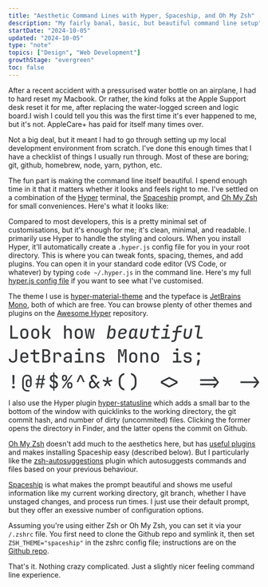 ```yaml
---
title: "Aesthetic Command Lines with Hyper, Spaceship, and Oh My Zsh"
description: "My fairly banal, basic, but beautiful command line setup"
startDate: "2024-10-05"
updated: "2024-10-05"
type: "note"
topics: ["Design", "Web Development"]
growthStage: "evergreen"
toc: false
---
```


After a recent accident with a pressurised water bottle on an airplane, I had to hard reset my Macbook. Or rather, the kind folks at the Apple Support desk reset it for me, after replacing the water-logged screen and logic board.<Footnote idName={1}>I wish I could tell you this was the first time it's ever happened to me, but it's not. AppleCare+ has paid for itself many times over.</Footnote>

Not a big deal, but it meant I had to go through setting up my local development environment from scratch. I've done this enough times that I have a checklist of things I usually run through. Most of these are boring; git, github, homebrew, node, yarn, python, etc.

The fun part is making the command line itself beautiful. I spend enough time in it that it matters whether it looks and feels right to me. I've settled on a combination of the [Hyper](https://hyper.is/) terminal, the [Spaceship](https://github.com/spaceship-prompt/spaceship-prompt) prompt, and [Oh My Zsh](https://ohmyz.sh/) for small conveniences. Here's what it looks like:

<BasicImage
	margin="0"
	width="880px"
	alt="My command line styled with hyper and spaceship"
	src="/images/posts/hyper.webp"
/>

Compared to most developers, this is a pretty minimal set of customisations, but it's enough for me; it's clean, minimal, and readable. I primarily use Hyper to handle the styling and colours. When you install Hyper, it'll automatically create a `.hyper.js` config file for you in your root directory. This is where you can tweak fonts, spacing, themes, and add plugins. You can open it in your standard code editor (VS Code, or whatever) by typing `code ~/.hyper.js` in the command line. Here's my full [hyper.js config file](https://gist.github.com/MaggieAppleton/f3fac1adda2bd8c365215f85e23a3416) if you want to see what I've customised.

The theme I use is [hyper-material-theme](https://www.npmjs.com/package/hyper-material-theme) and the typeface is [JetBrains Mono](https://www.jetbrains.com/lp/mono/), both of which are free. You can browse plenty of other themes and plugins on the [Awesome Hyper](https://github.com/bnb/awesome-hyper?tab=readme-ov-file) repository.

<div style={{ margin: "2rem auto 3rem" }}>
	<svg
		width="100%"
		height="178"
		viewBox="0 0 664 178"
		fill="none"
		xmlns="http://www.w3.org/2000/svg"
	>
		<path
			d="M5.144 38V2.96H9.896V33.68H25.496V38H5.144ZM42.1813 38.384C38.9493 38.384 36.3733 37.456 34.4533 35.6C32.5653 33.744 31.6213 31.152 31.6213 27.824V21.776C31.6213 18.448 32.5653 15.856 34.4533 14C36.3733 12.144 38.9493 11.216 42.1813 11.216C45.4133 11.216 47.9733 12.144 49.8613 14C51.7813 15.856 52.7413 18.448 52.7413 21.776V27.824C52.7413 31.152 51.7813 33.744 49.8613 35.6C47.9733 37.456 45.4133 38.384 42.1813 38.384ZM42.1813 34.208C43.9733 34.208 45.3813 33.712 46.4053 32.72C47.4613 31.696 47.9893 30.208 47.9893 28.256V21.344C47.9893 19.392 47.4613 17.92 46.4053 16.928C45.3813 15.904 43.9733 15.392 42.1813 15.392C40.3893 15.392 38.9653 15.904 37.9093 16.928C36.8853 17.92 36.3733 19.392 36.3733 21.344V28.256C36.3733 30.208 36.8853 31.696 37.9093 32.72C38.9653 33.712 40.3893 34.208 42.1813 34.208ZM70.9625 38.384C67.7305 38.384 65.1545 37.456 63.2345 35.6C61.3465 33.744 60.4025 31.152 60.4025 27.824V21.776C60.4025 18.448 61.3465 15.856 63.2345 14C65.1545 12.144 67.7305 11.216 70.9625 11.216C74.1945 11.216 76.7545 12.144 78.6425 14C80.5625 15.856 81.5225 18.448 81.5225 21.776V27.824C81.5225 31.152 80.5625 33.744 78.6425 35.6C76.7545 37.456 74.1945 38.384 70.9625 38.384ZM70.9625 34.208C72.7545 34.208 74.1625 33.712 75.1865 32.72C76.2425 31.696 76.7705 30.208 76.7705 28.256V21.344C76.7705 19.392 76.2425 17.92 75.1865 16.928C74.1625 15.904 72.7545 15.392 70.9625 15.392C69.1705 15.392 67.7465 15.904 66.6905 16.928C65.6665 17.92 65.1545 19.392 65.1545 21.344V28.256C65.1545 30.208 65.6665 31.696 66.6905 32.72C67.7465 33.712 69.1705 34.208 70.9625 34.208ZM89.8078 38V2.96H94.5598V22.352H99.4078L106.512 11.6H111.888L103.584 24.224L112.32 38H106.848L99.4557 26.432H94.5598V38H89.8078ZM147.13 38V2.96H151.882V11.6L151.834 16.64H151.882C152.106 14.912 152.826 13.568 154.042 12.608C155.29 11.616 156.922 11.12 158.938 11.12C161.562 11.12 163.658 11.952 165.226 13.616C166.794 15.28 167.578 17.52 167.578 20.336V38H162.826V21.056C162.826 19.168 162.346 17.712 161.386 16.688C160.426 15.664 159.114 15.152 157.45 15.152C155.722 15.152 154.362 15.696 153.37 16.784C152.378 17.84 151.882 19.328 151.882 21.248V38H147.13ZM186.088 38.384C182.856 38.384 180.28 37.456 178.36 35.6C176.472 33.744 175.528 31.152 175.528 27.824V21.776C175.528 18.448 176.472 15.856 178.36 14C180.28 12.144 182.856 11.216 186.088 11.216C189.32 11.216 191.88 12.144 193.768 14C195.688 15.856 196.648 18.448 196.648 21.776V27.824C196.648 31.152 195.688 33.744 193.768 35.6C191.88 37.456 189.32 38.384 186.088 38.384ZM186.088 34.208C187.88 34.208 189.288 33.712 190.312 32.72C191.368 31.696 191.896 30.208 191.896 28.256V21.344C191.896 19.392 191.368 17.92 190.312 16.928C189.288 15.904 187.88 15.392 186.088 15.392C184.296 15.392 182.872 15.904 181.816 16.928C180.792 17.92 180.28 19.392 180.28 21.344V28.256C180.28 30.208 180.792 31.696 181.816 32.72C182.872 33.712 184.296 34.208 186.088 34.208ZM206.037 38L201.765 11.6H205.797L208.389 29.6C208.485 30.4 208.581 31.264 208.677 32.192C208.773 33.12 208.837 33.872 208.869 34.448C208.933 33.872 209.013 33.12 209.109 32.192C209.205 31.264 209.317 30.4 209.445 29.6L212.613 11.6H217.125L220.293 29.6C220.421 30.4 220.533 31.264 220.629 32.192C220.757 33.088 220.853 33.84 220.917 34.448C220.981 33.84 221.061 33.088 221.157 32.192C221.253 31.264 221.349 30.4 221.445 29.6L224.133 11.6H227.973L223.509 38H218.421L215.493 20.24C215.365 19.376 215.237 18.416 215.109 17.36C215.013 16.304 214.933 15.472 214.869 14.864C214.837 15.472 214.741 16.304 214.581 17.36C214.453 18.416 214.325 19.376 214.197 20.24L211.173 38H206.037ZM271.999 38.48C270.015 38.48 268.463 38 267.343 37.04C266.255 36.048 265.695 34.672 265.663 32.912L264.847 38H260.143L265.711 2.96H270.463L269.215 10.544L268.159 16.688C268.671 14.928 269.631 13.568 271.039 12.608C272.479 11.616 274.255 11.12 276.367 11.12C278.991 11.12 280.943 12.016 282.223 13.808C283.503 15.568 283.903 17.968 283.423 21.008L282.223 28.592C281.743 31.728 280.591 34.16 278.767 35.888C276.975 37.616 274.719 38.48 271.999 38.48ZM271.039 34.352C272.767 34.352 274.191 33.904 275.311 33.008C276.431 32.08 277.151 30.592 277.471 28.544L278.671 21.056C278.991 19.008 278.735 17.536 277.903 16.64C277.071 15.712 275.775 15.248 274.015 15.248C272.319 15.248 270.895 15.776 269.743 16.832C268.591 17.888 267.855 19.376 267.535 21.296L266.431 28.304C266.143 30.224 266.399 31.712 267.199 32.768C268.031 33.824 269.311 34.352 271.039 34.352ZM299.005 38.48C295.837 38.48 293.437 37.536 291.805 35.648C290.173 33.76 289.613 31.184 290.125 27.92L291.133 21.68C291.677 18.32 293.021 15.728 295.165 13.904C297.309 12.048 300.045 11.12 303.373 11.12C305.421 11.12 307.181 11.488 308.653 12.224C310.125 12.96 311.213 13.984 311.917 15.296C312.621 16.576 312.845 18.048 312.589 19.712C312.237 21.824 311.373 23.424 309.997 24.512C308.621 25.568 306.845 26.096 304.669 26.096H295.069L294.733 28.304C294.413 30.224 294.701 31.728 295.597 32.816C296.493 33.904 297.853 34.448 299.677 34.448C301.181 34.448 302.477 34.16 303.565 33.584C304.653 33.008 305.389 32.208 305.773 31.184H310.477C309.805 33.52 308.461 35.328 306.445 36.608C304.461 37.856 301.981 38.48 299.005 38.48ZM295.645 22.496H304.957C305.661 22.496 306.269 22.288 306.781 21.872C307.293 21.456 307.629 20.752 307.789 19.76C308.013 18.32 307.661 17.168 306.733 16.304C305.805 15.408 304.477 14.96 302.749 14.96C300.861 14.96 299.309 15.504 298.093 16.592C296.877 17.68 296.125 19.232 295.837 21.248L295.645 22.496ZM325.194 38.48C323.626 38.48 322.298 38.064 321.21 37.232C320.122 36.4 319.354 35.248 318.906 33.776C318.49 32.272 318.426 30.544 318.714 28.592L319.914 21.008C320.234 19.056 320.858 17.344 321.786 15.872C322.714 14.368 323.85 13.2 325.194 12.368C326.538 11.536 327.994 11.12 329.562 11.12C331.354 11.12 332.746 11.632 333.738 12.656C334.762 13.648 335.258 14.976 335.226 16.64H335.322L336.042 11.6H340.794L337.626 31.616C337.53 32.256 337.642 32.768 337.962 33.152C338.314 33.536 338.794 33.728 339.402 33.728H341.562L340.89 38H338.49C336.826 38 335.546 37.488 334.65 36.464C333.786 35.408 333.482 34.08 333.738 32.48C333.13 34.304 332.058 35.76 330.522 36.848C329.018 37.936 327.242 38.48 325.194 38.48ZM327.498 34.352C329.002 34.352 330.282 33.808 331.338 32.72C332.426 31.632 333.114 30.16 333.402 28.304L334.506 21.248C334.794 19.424 334.57 17.968 333.834 16.88C333.098 15.792 331.994 15.248 330.522 15.248C328.986 15.248 327.69 15.792 326.634 16.88C325.578 17.968 324.906 19.424 324.618 21.248L323.514 28.304C323.258 30.16 323.482 31.632 324.186 32.72C324.89 33.808 325.994 34.352 327.498 34.352ZM356.519 38.48C353.415 38.48 351.079 37.568 349.511 35.744C347.975 33.92 347.447 31.44 347.927 28.304L350.567 11.6H355.319L352.679 28.304C352.391 30.224 352.647 31.712 353.447 32.768C354.247 33.792 355.495 34.304 357.191 34.304C358.919 34.304 360.359 33.792 361.511 32.768C362.695 31.712 363.431 30.224 363.719 28.304L366.359 11.6H371.111L368.471 28.304C367.959 31.536 366.663 34.048 364.583 35.84C362.503 37.6 359.815 38.48 356.519 38.48ZM388.084 38C385.812 38 384.1 37.344 382.948 36.032C381.828 34.72 381.444 32.976 381.796 30.8L384.148 15.92H376.66L377.332 11.6H384.868L386.068 4.16H390.82L389.62 11.6H400.324L399.652 15.92H388.9L386.548 30.752C386.42 31.616 386.564 32.32 386.98 32.864C387.396 33.408 388.02 33.68 388.852 33.68H396.58L395.908 38H388.084ZM403.618 38L404.29 33.68H413.602L416.434 15.92H408.273L408.993 11.6H421.762L418.306 33.68H426.994L426.322 38H403.618ZM419.938 6.944C418.818 6.944 417.986 6.672 417.442 6.128C416.93 5.552 416.738 4.784 416.866 3.824C417.026 2.832 417.458 2.048 418.162 1.472C418.898 0.895998 419.81 0.607998 420.898 0.607998C422.018 0.607998 422.85 0.895998 423.394 1.472C423.938 2.048 424.13 2.832 423.97 3.824C423.81 4.784 423.362 5.552 422.626 6.128C421.922 6.672 421.026 6.944 419.938 6.944ZM430.719 46.64L431.391 42.416H434.703C437.327 42.416 438.847 41.168 439.263 38.672L442.047 21.44H433.983L434.703 17.12H442.767L443.775 10.688C444.159 8.32 445.215 6.448 446.943 5.072C448.671 3.664 450.831 2.96 453.423 2.96H459.519L458.847 7.232H452.751C450.351 7.232 448.943 8.4 448.527 10.736L447.519 17.12H457.647L456.927 21.44H446.799L444.015 38.72C443.599 41.184 442.511 43.12 440.751 44.528C438.991 45.936 436.751 46.64 434.031 46.64H430.719ZM471.644 38.48C468.54 38.48 466.204 37.568 464.636 35.744C463.1 33.92 462.572 31.44 463.052 28.304L465.692 11.6H470.444L467.804 28.304C467.516 30.224 467.772 31.712 468.572 32.768C469.372 33.792 470.62 34.304 472.316 34.304C474.044 34.304 475.484 33.792 476.636 32.768C477.82 31.712 478.556 30.224 478.844 28.304L481.484 11.6H486.236L483.596 28.304C483.084 31.536 481.788 34.048 479.708 35.84C477.628 37.6 474.94 38.48 471.644 38.48ZM504.505 38C502.105 38 500.297 37.296 499.081 35.888C497.865 34.48 497.449 32.608 497.833 30.272L501.481 7.28H492.457L493.129 2.96H506.905L502.585 30.224C502.393 31.28 502.537 32.128 503.017 32.768C503.529 33.376 504.297 33.68 505.321 33.68H513.337L512.665 38H504.505ZM11.96 101.48C8.536 101.48 5.848 100.536 3.896 98.648C1.944 96.728 0.968 94.12 0.968 90.824H5.72C5.72 92.872 6.264 94.456 7.352 95.576C8.472 96.696 10.008 97.256 11.96 97.256C13.912 97.256 15.432 96.696 16.52 95.576C17.64 94.456 18.2 92.888 18.2 90.872V65.96H22.952V90.872C22.952 94.136 21.96 96.728 19.976 98.648C18.024 100.536 15.352 101.48 11.96 101.48ZM42.1813 101.48C39.0133 101.48 36.4533 100.536 34.5013 98.648C32.5813 96.76 31.6213 94.184 31.6213 90.92V84.68C31.6213 81.416 32.5813 78.84 34.5013 76.952C36.4533 75.064 39.0133 74.12 42.1813 74.12C44.2933 74.12 46.1333 74.552 47.7013 75.416C49.3013 76.248 50.5333 77.432 51.3973 78.968C52.2933 80.472 52.7413 82.232 52.7413 84.248V89H36.2773V91.304C36.2773 93.224 36.8053 94.728 37.8613 95.816C38.9173 96.904 40.3573 97.448 42.1813 97.448C43.7173 97.448 44.9813 97.16 45.9733 96.584C46.9653 96.008 47.5573 95.208 47.7493 94.184H52.5013C52.1813 96.424 51.0773 98.2 49.1893 99.512C47.3013 100.824 44.9653 101.48 42.1813 101.48ZM36.2773 84.248V85.496H48.0853V84.248C48.0853 82.232 47.5733 80.68 46.5493 79.592C45.5253 78.504 44.0693 77.96 42.1813 77.96C40.2933 77.96 38.8373 78.504 37.8133 79.592C36.7893 80.68 36.2773 82.232 36.2773 84.248ZM73.6025 101C71.3305 101 69.5225 100.344 68.1785 99.032C66.8665 97.72 66.2105 95.976 66.2105 93.8V78.92H58.6745V74.6H66.2105V67.16H70.9625V74.6H81.6665V78.92H70.9625V93.752C70.9625 94.616 71.2025 95.32 71.6825 95.864C72.1945 96.408 72.8665 96.68 73.6985 96.68H81.4265V101H73.6025ZM89.6158 101V65.96H99.7438C102.976 65.96 105.52 66.776 107.376 68.408C109.264 70.008 110.208 72.216 110.208 75.032C110.208 76.856 109.632 78.488 108.48 79.928C107.36 81.336 105.904 82.2 104.112 82.52V82.664C105.456 82.824 106.64 83.304 107.664 84.104C108.72 84.904 109.536 85.928 110.112 87.176C110.72 88.392 111.024 89.736 111.024 91.208C111.024 94.216 110.064 96.6 108.144 98.36C106.256 100.12 103.68 101 100.416 101H89.6158ZM94.2718 80.744H99.6958C101.488 80.744 102.896 80.28 103.92 79.352C104.944 78.392 105.456 77.096 105.456 75.464C105.456 73.8 104.944 72.504 103.92 71.576C102.896 70.616 101.504 70.136 99.7438 70.136H94.2718V80.744ZM94.2718 96.824H99.9838C101.936 96.824 103.472 96.312 104.592 95.288C105.712 94.232 106.272 92.808 106.272 91.016C106.272 89.16 105.712 87.656 104.592 86.504C103.472 85.352 101.936 84.776 99.9838 84.776H94.2718V96.824ZM119.309 101V74.6H124.013V79.688H124.061C124.317 77.96 125.053 76.6 126.269 75.608C127.517 74.616 129.165 74.12 131.213 74.12C133.933 74.12 136.045 74.968 137.549 76.664C139.053 78.328 139.805 80.68 139.805 83.72V86.024H135.053V83.768C135.053 80.088 133.245 78.248 129.629 78.248C127.805 78.248 126.413 78.776 125.453 79.832C124.525 80.888 124.061 82.392 124.061 84.344V101H119.309ZM154.858 101.48C152.138 101.48 149.978 100.728 148.378 99.224C146.81 97.688 146.026 95.688 146.026 93.224C146.026 90.76 146.842 88.776 148.474 87.272C150.138 85.768 152.314 85.016 155.002 85.016H162.73V83C162.73 79.768 160.938 78.152 157.354 78.152C155.754 78.152 154.458 78.456 153.466 79.064C152.506 79.64 151.994 80.456 151.93 81.512H147.226C147.386 79.368 148.362 77.608 150.154 76.232C151.946 74.824 154.346 74.12 157.354 74.12C160.586 74.12 163.082 74.888 164.842 76.424C166.602 77.96 167.482 80.12 167.482 82.904V101H162.826V96.152H162.73C162.506 97.784 161.69 99.08 160.282 100.04C158.906 101 157.098 101.48 154.858 101.48ZM156.106 97.496C158.122 97.496 159.722 97.016 160.906 96.056C162.122 95.064 162.73 93.72 162.73 92.024V88.52H155.434C154.058 88.52 152.938 88.936 152.074 89.768C151.242 90.568 150.826 91.64 150.826 92.984C150.826 94.36 151.29 95.464 152.218 96.296C153.146 97.096 154.442 97.496 156.106 97.496ZM175.672 101V96.68H184.936V78.92H176.632V74.6H189.688V96.68H198.376V101H175.672ZM186.856 69.944C185.768 69.944 184.904 69.672 184.264 69.128C183.624 68.552 183.304 67.784 183.304 66.824C183.304 65.832 183.624 65.048 184.264 64.472C184.904 63.896 185.768 63.608 186.856 63.608C187.944 63.608 188.808 63.896 189.448 64.472C190.088 65.048 190.408 65.832 190.408 66.824C190.408 67.784 190.088 68.552 189.448 69.128C188.808 69.672 187.944 69.944 186.856 69.944ZM204.693 101V74.6H209.397V79.64H209.445C209.669 77.912 210.389 76.568 211.605 75.608C212.853 74.616 214.485 74.12 216.501 74.12C219.125 74.12 221.221 74.952 222.789 76.616C224.357 78.28 225.141 80.52 225.141 83.336V101H220.389V84.104C220.389 82.184 219.909 80.712 218.949 79.688C217.989 78.664 216.677 78.152 215.013 78.152C213.285 78.152 211.925 78.696 210.933 79.784C209.941 80.84 209.445 82.328 209.445 84.248V101H204.693ZM242.594 101.384C239.586 101.384 237.25 100.712 235.586 99.368C233.922 98.024 233.09 96.136 233.09 93.704H237.794C237.794 94.856 238.21 95.768 239.042 96.44C239.906 97.08 241.09 97.4 242.594 97.4H244.706C246.274 97.4 247.474 97.064 248.306 96.392C249.17 95.72 249.602 94.776 249.602 93.56C249.602 91.416 248.546 90.216 246.434 89.96L239.33 88.952C237.442 88.664 235.986 87.896 234.962 86.648C233.938 85.368 233.426 83.72 233.426 81.704C233.426 79.336 234.226 77.496 235.826 76.184C237.426 74.872 239.666 74.216 242.546 74.216H244.658C247.346 74.216 249.522 74.856 251.186 76.136C252.85 77.416 253.73 79.112 253.826 81.224H249.026C248.962 80.328 248.546 79.592 247.778 79.016C247.01 78.408 245.97 78.104 244.658 78.104H242.546C241.106 78.104 239.986 78.424 239.186 79.064C238.418 79.704 238.034 80.568 238.034 81.656C238.034 83.416 238.914 84.408 240.674 84.632L247.346 85.592C251.922 86.2 254.21 88.856 254.21 93.56C254.21 96.056 253.378 97.992 251.714 99.368C250.082 100.712 247.746 101.384 244.706 101.384H242.594ZM290.077 101V65.96H296.797L301.117 81.08L305.629 65.96H312.397V101H307.837V84.92C307.837 83.224 307.869 81.352 307.933 79.304C307.997 77.224 308.077 75.16 308.173 73.112C308.301 71.032 308.429 69.16 308.557 67.496L303.085 85.448H299.053L293.773 67.928C294.061 70.264 294.269 72.872 294.397 75.752C294.525 78.6 294.589 81.656 294.589 84.92V101H290.077ZM329.994 101.384C326.762 101.384 324.186 100.456 322.266 98.6C320.378 96.744 319.434 94.152 319.434 90.824V84.776C319.434 81.448 320.378 78.856 322.266 77C324.186 75.144 326.762 74.216 329.994 74.216C333.226 74.216 335.786 75.144 337.674 77C339.594 78.856 340.554 81.448 340.554 84.776V90.824C340.554 94.152 339.594 96.744 337.674 98.6C335.786 100.456 333.226 101.384 329.994 101.384ZM329.994 97.208C331.786 97.208 333.194 96.712 334.218 95.72C335.274 94.696 335.802 93.208 335.802 91.256V84.344C335.802 82.392 335.274 80.92 334.218 79.928C333.194 78.904 331.786 78.392 329.994 78.392C328.202 78.392 326.778 78.904 325.722 79.928C324.698 80.92 324.186 82.392 324.186 84.344V91.256C324.186 93.208 324.698 94.696 325.722 95.72C326.778 96.712 328.202 97.208 329.994 97.208ZM348.599 101V74.6H353.303V79.64H353.351C353.575 77.912 354.295 76.568 355.511 75.608C356.759 74.616 358.391 74.12 360.407 74.12C363.031 74.12 365.127 74.952 366.695 76.616C368.263 78.28 369.047 80.52 369.047 83.336V101H364.295V84.104C364.295 82.184 363.815 80.712 362.855 79.688C361.895 78.664 360.583 78.152 358.919 78.152C357.191 78.152 355.831 78.696 354.839 79.784C353.847 80.84 353.351 82.328 353.351 84.248V101H348.599ZM387.556 101.384C384.324 101.384 381.748 100.456 379.828 98.6C377.94 96.744 376.996 94.152 376.996 90.824V84.776C376.996 81.448 377.94 78.856 379.828 77C381.748 75.144 384.324 74.216 387.556 74.216C390.788 74.216 393.348 75.144 395.236 77C397.156 78.856 398.116 81.448 398.116 84.776V90.824C398.116 94.152 397.156 96.744 395.236 98.6C393.348 100.456 390.788 101.384 387.556 101.384ZM387.556 97.208C389.348 97.208 390.756 96.712 391.78 95.72C392.836 94.696 393.364 93.208 393.364 91.256V84.344C393.364 82.392 392.836 80.92 391.78 79.928C390.756 78.904 389.348 78.392 387.556 78.392C385.764 78.392 384.34 78.904 383.284 79.928C382.26 80.92 381.748 82.392 381.748 84.344V91.256C381.748 93.208 382.26 94.696 383.284 95.72C384.34 96.712 385.764 97.208 387.556 97.208ZM434.703 101V96.68H443.967V78.92H435.663V74.6H448.719V96.68H457.407V101H434.703ZM445.887 69.944C444.799 69.944 443.935 69.672 443.295 69.128C442.655 68.552 442.335 67.784 442.335 66.824C442.335 65.832 442.655 65.048 443.295 64.472C443.935 63.896 444.799 63.608 445.887 63.608C446.975 63.608 447.839 63.896 448.479 64.472C449.119 65.048 449.439 65.832 449.439 66.824C449.439 67.784 449.119 68.552 448.479 69.128C447.839 69.672 446.975 69.944 445.887 69.944ZM472.844 101.384C469.836 101.384 467.5 100.712 465.836 99.368C464.172 98.024 463.34 96.136 463.34 93.704H468.044C468.044 94.856 468.46 95.768 469.292 96.44C470.156 97.08 471.34 97.4 472.844 97.4H474.956C476.524 97.4 477.724 97.064 478.556 96.392C479.42 95.72 479.852 94.776 479.852 93.56C479.852 91.416 478.796 90.216 476.684 89.96L469.58 88.952C467.692 88.664 466.236 87.896 465.212 86.648C464.188 85.368 463.676 83.72 463.676 81.704C463.676 79.336 464.476 77.496 466.076 76.184C467.676 74.872 469.916 74.216 472.796 74.216H474.908C477.596 74.216 479.772 74.856 481.436 76.136C483.1 77.416 483.98 79.112 484.076 81.224H479.276C479.212 80.328 478.796 79.592 478.028 79.016C477.26 78.408 476.22 78.104 474.908 78.104H472.796C471.356 78.104 470.236 78.424 469.436 79.064C468.668 79.704 468.284 80.568 468.284 81.656C468.284 83.416 469.164 84.408 470.924 84.632L477.596 85.592C482.172 86.2 484.46 88.856 484.46 93.56C484.46 96.056 483.628 97.992 481.964 99.368C480.332 100.712 477.996 101.384 474.956 101.384H472.844ZM502.201 81.512C501.113 81.512 500.217 81.176 499.513 80.504C498.841 79.8 498.505 78.904 498.505 77.816C498.505 76.76 498.857 75.88 499.561 75.176C500.265 74.472 501.145 74.12 502.201 74.12H503.161C504.217 74.12 505.097 74.472 505.801 75.176C506.505 75.88 506.857 76.76 506.857 77.816C506.857 78.904 506.505 79.8 505.801 80.504C505.129 81.176 504.249 81.512 503.161 81.512H502.201ZM497.881 108.68L500.473 93.992H506.089L502.681 108.68H497.881Z"
			fill="#353739"
		/>
		<path
			d="M11.288 158.536L10.664 133.96H16.136L15.512 158.536H11.288ZM12.68 169.24C11.816 169.24 11.096 168.968 10.52 168.424C9.976 167.88 9.704 167.16 9.704 166.264C9.704 165.4 9.976 164.696 10.52 164.152C11.096 163.608 11.816 163.336 12.68 163.336H14.12C15.048 163.336 15.768 163.608 16.28 164.152C16.824 164.696 17.096 165.4 17.096 166.264C17.096 167.128 16.808 167.848 16.232 168.424C15.688 168.968 14.984 169.24 14.12 169.24H12.68ZM50.1013 177.64C47.3173 177.64 44.9013 177.064 42.8533 175.912C40.8373 174.792 39.2693 173.192 38.1493 171.112C37.0613 169.032 36.5173 166.568 36.5173 163.72V147.4C36.5173 144.52 37.0453 142.04 38.1013 139.96C39.1573 137.88 40.6613 136.28 42.6133 135.16C44.5653 134.04 46.9013 133.48 49.6213 133.48C53.3333 133.48 56.2453 134.536 58.3573 136.648C60.4693 138.76 61.5253 141.608 61.5253 145.192V158.2C61.5253 160.728 60.8213 162.728 59.4133 164.2C58.0053 165.64 56.1013 166.36 53.7013 166.36C51.3013 166.36 49.3973 165.656 47.9893 164.248C46.6133 162.808 45.9253 160.936 45.9253 158.632V153.16C45.9253 150.792 46.4853 148.952 47.6053 147.64C48.7253 146.296 50.2933 145.624 52.3093 145.624C53.6213 145.624 54.7093 145.896 55.5733 146.44C56.4373 146.952 57.0133 147.656 57.3013 148.552H57.3973V145.192C57.3973 142.6 56.7253 140.6 55.3813 139.192C54.0373 137.784 52.1013 137.08 49.5733 137.08C46.7573 137.08 44.5653 137.992 42.9973 139.816C41.4293 141.608 40.6453 144.136 40.6453 147.4V163.72C40.6453 166.856 41.4773 169.32 43.1413 171.112C44.8373 172.904 47.1573 173.8 50.1013 173.8H55.3813V177.64H50.1013ZM53.7013 162.952C54.8853 162.952 55.7973 162.568 56.4373 161.8C57.0773 161.032 57.3973 159.976 57.3973 158.632V153.112C57.3973 151.736 57.0773 150.68 56.4373 149.944C55.7973 149.208 54.8853 148.84 53.7013 148.84C52.5173 148.84 51.6053 149.224 50.9653 149.992C50.3253 150.728 50.0053 151.784 50.0053 153.16V158.632C50.0053 159.976 50.3253 161.032 50.9653 161.8C51.6053 162.568 52.5173 162.952 53.7013 162.952ZM73.9385 169L75.7145 159.16H71.6825V155.8H76.2905L77.8745 147.16H73.3625V143.8H78.4505L80.2745 133.96H83.8745L82.0505 143.8H89.4905L91.3145 133.96H94.9145L93.0905 143.8H97.1225V147.16H92.5145L90.9305 155.8H95.4425V159.16H90.3545L88.5305 169H84.9785L86.7545 159.16H79.3145L77.4905 169H73.9385ZM79.8905 155.8H87.3305L88.9145 147.16H81.4745L79.8905 155.8ZM118.608 175.72V169.432C115.568 169.176 113.184 168.2 111.456 166.504C109.728 164.808 108.832 162.568 108.768 159.784H113.52C113.52 161.288 113.968 162.504 114.864 163.432C115.76 164.36 117.008 164.936 118.608 165.16V153.208L117.456 152.872C114.96 152.168 113.04 150.936 111.696 149.176C110.352 147.416 109.68 145.336 109.68 142.936C109.68 140.312 110.48 138.168 112.08 136.504C113.712 134.808 115.888 133.832 118.608 133.576V127.24H121.536V133.528C124.288 133.784 126.464 134.76 128.064 136.456C129.696 138.12 130.528 140.264 130.56 142.888H125.808C125.808 141.512 125.44 140.376 124.704 139.48C123.968 138.584 122.912 138.024 121.536 137.8V149.128L123.36 149.704C125.792 150.44 127.68 151.688 129.024 153.448C130.368 155.208 131.04 157.32 131.04 159.784C131.04 162.44 130.176 164.648 128.448 166.408C126.72 168.136 124.416 169.144 121.536 169.432V175.72H118.608ZM114.432 142.552C114.432 143.928 114.784 145.112 115.488 146.104C116.224 147.064 117.264 147.768 118.608 148.216V137.8C117.296 137.992 116.272 138.504 115.536 139.336C114.8 140.168 114.432 141.24 114.432 142.552ZM121.536 165.16C123.04 164.936 124.208 164.376 125.04 163.48C125.872 162.552 126.288 161.352 126.288 159.88C126.288 158.504 125.872 157.32 125.04 156.328C124.24 155.304 123.088 154.6 121.584 154.216L121.536 153.592V165.16ZM148.301 149.8C146.221 149.8 144.573 149.224 143.357 148.072C142.173 146.888 141.597 145.304 141.629 143.32V140.2C141.597 138.216 142.173 136.648 143.357 135.496C144.573 134.312 146.221 133.72 148.301 133.72C150.381 133.72 152.029 134.312 153.245 135.496C154.461 136.648 155.085 138.216 155.117 140.2V143.32C155.117 145.304 154.509 146.888 153.293 148.072C152.077 149.224 150.413 149.8 148.301 149.8ZM141.485 169L165.533 133.96H169.325L145.277 169H141.485ZM148.349 146.44C149.277 146.44 150.013 146.168 150.557 145.624C151.101 145.048 151.373 144.28 151.373 143.32V140.2C151.373 139.24 151.101 138.488 150.557 137.944C150.013 137.368 149.277 137.08 148.349 137.08C147.453 137.08 146.733 137.368 146.189 137.944C145.645 138.488 145.373 139.24 145.373 140.2V143.32C145.373 144.28 145.629 145.048 146.141 145.624C146.685 146.168 147.421 146.44 148.349 146.44ZM162.461 169.24C160.381 169.24 158.733 168.664 157.517 167.512C156.301 166.328 155.693 164.744 155.693 162.76V159.64C155.661 157.656 156.253 156.088 157.469 154.936C158.685 153.752 160.349 153.16 162.461 153.16C164.509 153.16 166.141 153.752 167.357 154.936C168.573 156.088 169.181 157.656 169.181 159.64V162.76C169.181 164.744 168.573 166.328 167.357 167.512C166.141 168.664 164.509 169.24 162.461 169.24ZM162.461 165.832C163.389 165.832 164.125 165.56 164.669 165.016C165.213 164.472 165.485 163.72 165.485 162.76V159.64C165.485 158.68 165.197 157.928 164.621 157.384C164.077 156.808 163.341 156.52 162.413 156.52C161.517 156.52 160.797 156.808 160.253 157.384C159.709 157.928 159.437 158.68 159.437 159.64V162.76C159.405 163.72 159.661 164.472 160.205 165.016C160.749 165.56 161.501 165.832 162.461 165.832ZM180.202 152.68L188.698 133.96H193.21L201.61 152.68H197.29L192.154 140.632C191.898 139.992 191.658 139.384 191.434 138.808C191.242 138.2 191.114 137.72 191.05 137.368C190.922 137.72 190.746 138.2 190.522 138.808C190.33 139.384 190.09 139.992 189.802 140.632L184.522 152.68H180.202ZM222.423 169.432C219.543 169.432 217.271 168.616 215.607 166.984C213.943 165.32 213.111 163.08 213.111 160.264V157.384C213.111 154.856 213.799 152.824 215.175 151.288C216.583 149.752 218.471 148.904 220.839 148.744L219.591 147.112C217.927 144.936 217.095 142.952 217.095 141.16C217.095 138.888 217.879 137.048 219.447 135.64C221.015 134.2 223.047 133.48 225.543 133.48C227.335 133.48 228.903 133.864 230.247 134.632C231.591 135.4 232.631 136.488 233.367 137.896C234.135 139.272 234.519 140.856 234.519 142.648H229.959C229.959 141.112 229.543 139.864 228.711 138.904C227.911 137.944 226.855 137.464 225.543 137.464C224.391 137.464 223.463 137.816 222.759 138.52C222.055 139.224 221.703 140.152 221.703 141.304C221.703 142.488 222.135 143.64 222.999 144.76L232.215 156.712L236.439 151.48H241.575L234.711 159.976L241.623 169H236.439L232.071 163.192L230.295 165.448C229.239 166.76 228.023 167.752 226.647 168.424C225.303 169.096 223.895 169.432 222.423 169.432ZM222.711 165.256C224.503 165.256 226.039 164.44 227.319 162.808L229.527 159.976L223.623 152.392H222.375C220.935 152.392 219.799 152.84 218.967 153.736C218.135 154.632 217.719 155.848 217.719 157.384V160.264C217.719 161.8 218.167 163.016 219.063 163.912C219.959 164.808 221.175 165.256 222.711 165.256ZM256.101 164.104L252.597 161.656L255.765 157.096C256.213 156.52 256.773 155.848 257.445 155.08C258.117 154.28 258.773 153.576 259.413 152.968C258.549 152.84 257.637 152.664 256.677 152.44C255.749 152.216 254.997 151.992 254.421 151.768L249.189 149.848L250.629 145.816L255.861 147.784C256.437 147.976 257.141 148.28 257.973 148.696C258.805 149.08 259.589 149.496 260.325 149.944C260.165 149.144 260.037 148.328 259.941 147.496C259.845 146.632 259.797 145.864 259.797 145.192V139.24H264.021V145.192C264.021 145.864 263.973 146.632 263.877 147.496C263.781 148.328 263.637 149.144 263.445 149.944C264.181 149.496 264.965 149.08 265.797 148.696C266.661 148.28 267.381 147.976 267.957 147.784L273.189 145.816L274.629 149.848L269.397 151.768C268.821 151.992 268.053 152.216 267.093 152.44C266.165 152.664 265.269 152.84 264.405 152.968C265.045 153.608 265.701 154.312 266.373 155.08C267.077 155.848 267.637 156.52 268.053 157.096L271.221 161.656L267.717 164.104L264.549 159.544C264.133 158.968 263.669 158.232 263.157 157.336C262.677 156.44 262.261 155.576 261.909 154.744C261.557 155.576 261.125 156.44 260.613 157.336C260.133 158.232 259.685 158.968 259.269 159.544L256.101 164.104ZM306.29 174.76C301.65 173.704 298.05 171.544 295.49 168.28C292.962 165.016 291.698 160.936 291.698 156.04V147.4C291.698 142.504 292.962 138.424 295.49 135.16C298.05 131.896 301.65 129.736 306.29 128.68V133.288C304.274 133.768 302.53 134.664 301.058 135.976C299.586 137.256 298.45 138.872 297.65 140.824C296.85 142.776 296.45 144.968 296.45 147.4V156.04C296.45 158.44 296.85 160.616 297.65 162.568C298.45 164.52 299.586 166.152 301.058 167.464C302.53 168.744 304.274 169.624 306.29 170.104V174.76ZM324.031 174.76V170.104C326.047 169.624 327.791 168.744 329.263 167.464C330.735 166.152 331.871 164.52 332.671 162.568C333.503 160.616 333.919 158.44 333.919 156.04V147.4C333.919 144.968 333.503 142.776 332.671 140.824C331.871 138.872 330.735 137.256 329.263 135.976C327.791 134.664 326.047 133.768 324.031 133.288V128.68C328.671 129.736 332.271 131.896 334.831 135.16C337.391 138.424 338.671 142.504 338.671 147.4V156.04C338.671 160.936 337.391 165.016 334.831 168.28C332.271 171.544 328.671 173.704 324.031 174.76ZM425.015 167.224L402.935 155.704V150.616L425.015 139.096L447.095 150.616V155.704L425.015 167.224ZM425.159 162.376L440.807 154.36C441.415 154.04 441.927 153.784 442.343 153.592C442.759 153.4 443.047 153.272 443.207 153.208C443.047 153.144 442.759 153.032 442.343 152.872C441.927 152.712 441.431 152.488 440.855 152.2L424.967 143.896L409.559 152.008C408.983 152.296 408.471 152.536 408.023 152.728C407.575 152.92 407.255 153.032 407.063 153.064C407.255 153.128 407.575 153.256 408.023 153.448C408.471 153.608 408.983 153.848 409.559 154.168L425.159 162.376ZM540.159 167.32L545.055 161.08H506.751V156.808H548.895L548.751 156.472C549.487 155.512 550.095 154.776 550.575 154.264C551.055 153.72 551.391 153.368 551.583 153.208C551.391 153.08 551.039 152.728 550.527 152.152C550.047 151.544 549.391 150.728 548.559 149.704L548.847 149.512H506.751V145.24H545.055L540.159 139H545.727L556.767 153.16L545.679 167.32H540.159ZM646.663 139H652.231L663.271 153.16L652.183 167.32H646.663L655.543 156.04C655.639 155.944 655.735 155.832 655.831 155.704C655.959 155.544 656.071 155.4 656.167 155.272H613.255V151H656.119C655.991 150.872 655.863 150.728 655.735 150.568C655.639 150.408 655.511 150.248 655.351 150.088L646.663 139Z"
			fill="#353739"
		/>
	</svg>
</div>

I also use the Hyper plugin [hyper-statusline](https://github.com/henrikruscon/hyper-statusline) which adds a small bar to the bottom of the window with quicklinks to the working directory, the git commit hash, and number of dirty (uncommited) files. Clicking the former opens the directory in Finder, and the latter opens the commit on Github.

[Oh My Zsh](https://ohmyz.sh/) doesn't add much to the aesthetics here, but has [useful plugins](https://github.com/ohmyzsh/ohmyzsh/wiki/plugins) and makes installing Spaceship easy (described below). But I particularly like the [zsh-autosuggestions](https://github.com/zsh-users/zsh-autosuggestions) plugin which autosuggests commands and files based on your previous behaviour.

<BasicImage
	margin="0"
	width="880px"
	alt="Zsh autocomplete in the command line"
	src="/images/posts/hyper2.webp"
/>

[Spaceship](https://github.com/spaceship-prompt/spaceship-prompt) is what makes the prompt beautiful and shows me useful information like my current working directory, git branch, whether I have unstaged changes, and process run times. I just use their default prompt, but they offer an exessive number of configuration options.

Assuming you're using either Zsh or Oh My Zsh, you can set it via your `/.zshrc` file. You first need to clone the Github repo and symlink it, then set `ZSH_THEME="spaceship"` in the zshrc config file; instructions are on the [Github repo](https://github.com/spaceship-prompt/spaceship-prompt).

That's it. Nothing crazy complicated. Just a slightly nicer feeling command line experience.
